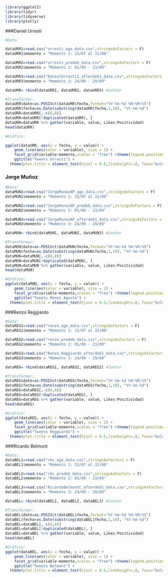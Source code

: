```r
library(ggplot2)
library(tidyr)
library(tidyverse)
library(plotly)
```

###Daniel Urresti 

```r
#Data:

dataURR1=read.csv("urresti_ago_data.csv",stringsAsFactors = F)
dataURR1$momento = "Momento 1: 15/07 al 31/08"

dataURR2=read.csv("urresti_predeb_data.csv",stringsAsFactors = F)
dataURR2$momento = "Momento 2: 01/09 - 23/09"

dataURR3=read.csv("DanielUrresti1_afterdeb1_data.csv",stringsAsFactors = F)
dataURR3$momento = "Momento 3: 24/09 - 29/09"

dataURR= rbind(dataURR1, dataURR2, dataURR3) #Juntar
```


```r
#Transformar:
dataURR$date=as.POSIXct(dataURR$fecha,format="%Y-%m-%d %H:%M:%S")
dataURR$fecha=as.Date(substring(dataURR$fecha,1,10), "%Y-%m-%d")
dataURR=dataURR[,-c(6,8)]
dataURR=dataURR[!duplicated(dataURR), ]
dataURR=dataURR %>% gather(variable, value, Likes:Positividad)
head(dataURR)
```

```r
#Gráfico: 

ggplot(dataURR, aes(x = fecha, y = value)) + 
    geom_line(aes(color = variable), size = 1) +
    facet_grid(variable~momento,scales = "free") +theme(legend.position="none")+
    ggtitle("Tweets Urresti") +
  theme(plot.title = element_text(hjust = 0.5,lineheight=.8, face="bold")) 
```

### Jorge Muñoz

```r
#Data: 
dataMUN1=read.csv("JorgeMunozAP_ago_data.csv",stringsAsFactors = F)
dataMUN1$momento = "Momento 1: 15/07 al 31/08"

dataMUN2=read.csv("JorgeMunozAP_predeb_data.csv",stringsAsFactors = F)
dataMUN2$momento = "Momento 2: 01/09 - 23/09"

dataMUN3=read.csv("JorgeMunozAP_afterdeb1_data.csv",stringsAsFactors = F)
dataMUN3$momento = "Momento 3: 24/09 - 29/09"

dataMUN= rbind(dataMUN1, dataMUN2, dataMUN3) #Juntar
```


```r
#Transformar:
dataMUN$date=as.POSIXct(dataMUN$fecha,format="%Y-%m-%d %H:%M:%S")
dataMUN$fecha=as.Date(substring(dataMUN$fecha,1,10), "%Y-%m-%d")
dataMUN=dataMUN[,-c(6,8)]
dataMUN=dataMUN[!duplicated(dataMUN), ]
dataMUN=dataMUN %>% gather(variable, value, Likes:Positividad)
head(dataMUN)
```


```r
#Gráfico:
ggplot(dataMUN, aes(x = fecha, y = value)) + 
    geom_line(aes(color = variable), size = 1) +
    facet_grid(variable~momento,scales = "free") +theme(legend.position="none")+
    ggtitle("Tweets Munoz Agosto") +
  theme(plot.title = element_text(hjust = 0.5,lineheight=.8, face="bold"))
```

###Renzo Reggiardo


```r
#Data: 
dataREG1=read.csv("renzo_ago_data.csv",stringsAsFactors = F)
dataREG1$momento = "Momento 1: 15/07 al 31/08"

dataREG2=read.csv("renzo_predeb_data.csv",stringsAsFactors = F)
dataREG2$momento = "Momento 2: 01/09 - 23/09"

dataREG3=read.csv("Renzo_Reggiardo_afterdeb1_data.csv",stringsAsFactors = F)
dataREG3$momento = "Momento 3: 24/09 - 29/09"

dataREG= rbind(dataREG1, dataREG2, dataREG3) #Juntar
```


```r
#Transformar:
dataREG$date=as.POSIXct(dataREG$fecha,format="%Y-%m-%d %H:%M:%S")
dataREG$fecha=as.Date(substring(dataREG$fecha,1,10), "%Y-%m-%d")
dataREG=dataREG[,-c(6,8)]
dataREG=dataREG[!duplicated(dataREG), ]
dataREG=dataREG %>% gather(variable, value, Likes:Positividad)
head(dataREG)
```

```r
#Gráfico: 
ggplot(dataREG, aes(x = fecha, y = value)) + 
    geom_line(aes(color = variable), size = 1) +
    facet_grid(variable~momento,scales = "free") +theme(legend.position="none")+
    ggtitle("Tweets Reggiardo") +
  theme(plot.title = element_text(hjust = 0.5,lineheight=.8, face="bold"))
```

###Ricardo Belmont


```r
#Data:
dataBEL1=read.csv("rbc_ago_data.csv",stringsAsFactors = F)
dataBEL1$momento = "Momento 1: 15/07 al 31/08"

dataBEL2=read.csv("rbc_predeb_data.csv",stringsAsFactors = F)
dataBEL2$momento = "Momento 2: 01/09 - 23/09"

dataBEL3=read.csv("RicardoBelmontC_afterdeb1_data.csv",stringsAsFactors = F)
dataBEL3$momento = "Momento 3: 24/09 - 29/09"

dataBEL= rbind(dataBEL1, dataBEL2, dataBEL3) #Juntar
```


```r
#Transformar:
dataBEL$date=as.POSIXct(dataBEL$fecha,format="%Y-%m-%d %H:%M:%S")
dataBEL$fecha=as.Date(substring(dataBEL$fecha,1,10), "%Y-%m-%d")
dataBEL=dataBEL[,-c(6,8)]
dataBEL=dataBEL[!duplicated(dataBEL), ]
dataBEL=dataBEL %>% gather(variable, value, Likes:Positividad)
head(dataBEL)
```

```r
#Gráfico: 
ggplot(dataBEL, aes(x = fecha, y = value)) + 
    geom_line(aes(color = variable), size = 1) +
    facet_grid(variable~momento,scales = "free") +theme(legend.position="none")+
    ggtitle("Tweets Belmont") +
  theme(plot.title = element_text(hjust = 0.5,lineheight=.8, face="bold"))
```